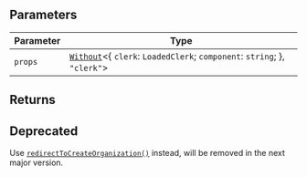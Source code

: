## Parameters

| Parameter | Type |
| ------ | ------ |
| `props` | [`Without`](../../types/type-aliases/without.mdx)\<\{ `clerk`: `LoadedClerk`; `component`: `string`; \}, `"clerk"`\> |

## Returns

## Deprecated

Use [`redirectToCreateOrganization()`](/docs/references/javascript/clerk/redirect-methods#redirect-to-create-organization) instead, will be removed in the next major version.
